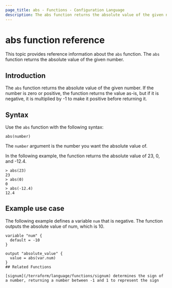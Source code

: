 ```yaml
---
page_title: abs - Functions - Configuration Language
description: The abs function returns the absolute value of the given number.
---
```


# abs function reference
This topic provides reference information about the `abs` function. The `abs` function returns the absolute value of the given number.

## Introduction

The `abs` function returns the absolute value of the given number. If the number is zero or positive, the function returns the value as-is, but if it is negative, it is multiplied by -1 to make it positive before returning it.

## Syntax

Use the `abs` function with the following syntax:

```hcl
abs(number) 
```

The `number` argument is the number you want the absolute value of.

In the following example, the function returns the absolute value of 23, 0, and -12.4.

```hcl
> abs(23)
23
> abs(0)
0
> abs(-12.4)
12.4
```

## Example use case

The following example defines a variable `num` that is negative. The function outputs the absolute value of num, which is 10.

```hcl
variable "num" {
  default = -10
}

output "absolute_value" {
  value = abs(var.num)
}
## Related Functions

[signum](/terraform/language/functions/signum) determines the sign of a number, returning a number between -1 and 1 to represent the sign
